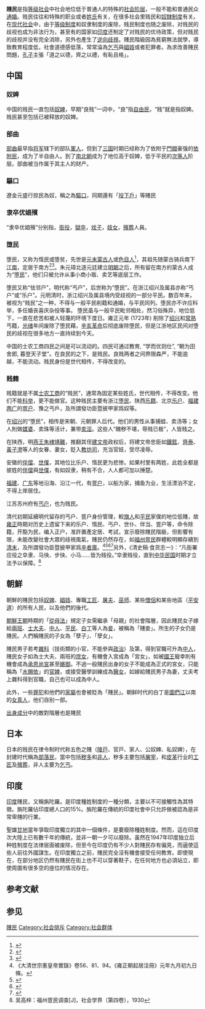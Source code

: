 {{Refimprove|time=2013-01-10T06:16:09+00:00}}
{{Original research|time=2013-01-10T06:16:09+00:00}}
'''賤民'''是指[[等级社会|等级社会]]中社会地位低于普通人的特殊的[[社会阶层|社会阶层]]，一般不能和普通民众[[通婚|通婚]]。贱民往往和特殊的职业或者[[姓氏|姓氏]]有关，在很多社会里贱民和[[奴隸制度|奴隸制度]]有关。在[[现代社会|现代社会]]中，由于[[等级制度|等级制度]]和奴隶制度的废除，贱民制度也随之废除，对贱民的歧视也成为非法行为，甚至有的国家如[[印度|印度]]还制定了对贱民的优待政策，但对贱民的歧视并没有完全消除，另外也產生了[[逆向歧視|逆向歧視]]。賤民階級因為貧窮無法就學，導致教育程度低，社會道德感低落，常常淪為[[乞丐|乞丐]]與[[娼妓|娼妓]]或者犯罪者。為求改善賤民問題，[[孔子|孔子]]主張「道之以德，齊之以禮，有恥且格」。

== 中国 ==

=== 奴婢 ===
{{unreferenced section|date=October 2018}}
中国的贱民一直包括[[奴婢|奴婢]]，早期“良贱”一词中，“良”指[[自由民|自由民]]，“贱”就是指奴婢。贱民甚至包括已被释放的奴婢。

=== 部曲 ===
{{unreferenced section|date=October 2018}}
[[部曲|部曲]]最早指[[将军_(中國古代)|将军]]辖下的部队[[軍人|軍人]]，但到了[[三国|三国]]时期已经称为了依附于[[門閥|門閥]]豪强的[[依附民|依附民]]，成为了半自由人。到了[[南北朝|南北朝]]成为了地位高于奴婢，低于平民的[[次等人|次等人]]阶层。部曲被当作属于其主人的财产。

=== 驅口 ===
{{unreferenced section|date=October 2018}}
遼金元盛行掠民為奴，稱之為[[驅口|驅口]]，同期還有「[[投下戶|投下戶]]」等賤民

=== 隶卒优娼殯 ===
{{unreferenced section|date=October 2018}}
“隶卒优娼殯”分别指，[[衙役|衙役]]，[[監獄|獄卒]]，[[戏子|戏子]]，[[妓女|妓女]]，[[殯葬|殯葬]]人員。

=== 堕民 ===
{{main|堕民}}
堕民，又称为惰民或堕贫，先世是[[元朝|元末]][[蒙古族|蒙古人]]或[[色目人|色目人]]<ref>{{Cite web |url=http://yun-zi.hxwk.org/2016/04/15/%E4%B8%BA%E6%B1%82%E7%9C%9F%E7%9F%A5%E8%AF%B4%E5%A0%95%E6%B0%91/ |title=为求真知说“堕民” |access-date=2018-12-17 |archive-date=2020-10-21 |archive-url=https://web.archive.org/web/20201021183240/http://yun-zi.hxwk.org/2016/04/15/%E4%B8%BA%E6%B1%82%E7%9C%9F%E7%9F%A5%E8%AF%B4%E5%A0%95%E6%B0%91/ |dead-url=no }}</ref>，其祖先随蒙古骑兵南下[[江南|江南]]，定居于南方<ref>{{cite news|first=|last=|title=美猴王六小龄童家世：元末蒙古族后裔(图)|url=http://book.sina.com.cn/excerpt/sz/mx/2010-10-23/1617279037.shtml|work=新浪网|publisher=京华出版社|date=23 October 2010|accessdate=23 October 2010|deadurl=yes|archiveurl=https://web.archive.org/web/20101027061455/http://book.sina.com.cn/excerpt/sz/mx/2010-10-23/1617279037.shtml|archivedate=2010-10-27}}</ref><ref name="凤凰网">{{cite news|first=|last=|title=六小龄童：我是蒙古族后代|url=http://news.ifeng.com/gundong/detail_2011_11/04/10416702_0.shtml|work=北方新报|publisher=凤凰网|date=4 November 2011|accessdate=4 November 2011|deadurl=no|archiveurl=https://web.archive.org/web/20140222085013/http://news.ifeng.com/gundong/detail_2011_11/04/10416702_0.shtml|archivedate=2014年2月22日|df=}}</ref>。朱元璋北逐元廷建立[[明朝|明朝]]之后，所有留在南方的蒙古人成为“[[堕民|堕民]]”，他们只被允许从事小商小贩、卖艺等底层工作。

堕民又称“怯邻户”，明代称“丐户”，后世称为“堕民”。在浙江绍兴及属县亦称“丐户”或“乐户”。元明清时，浙江绍兴及属县境内受歧视的一部分平民。数百年来，被视为“贱民”之一种，不得与一般平民削籍和通婚，与平民同列。堕民亦不许应科举，多任婚丧喜庆杂役等事。
堕民虽与一般平民毗邻相处，然习俗殊异，地位低下，一直在悲苦和被人轻蔑的环境下度日。雍正元年 (1723年) 削除了[[绍兴|绍兴]]和[[常熟|常熟]]丐籍，[[光绪|光绪]]年间废除了堕民藉，[[辛亥革命|辛亥革命]]后彻底废除堕民，但是江浙地区民间对堕民的歧视在很多地方一直持续到今天。

中国的士农工商四民之间是可以流动的。四民可通过教育, “学而优则仕”, “朝为田舍郎, 暮登天子堂”。在良民的之下，是贱民。良贱两者之间界限森严，不能逾越，不能流动。贱民身份是世代相传，不得改变的。

=== 贱籍 ===
贱籍就是不属[[士农工商|士农工商]]的“贱民”，通常為固定某些姓氏，世代相传，不得改变。他们不能[[科举|科举]]，更不能做官。这种贱民主要有浙江[[堕民|堕民]]、陕西[[乐籍|乐籍]]、北京[[乐户|乐户]]、[[福建|福建]][[两广|两广]]的[[疍民|疍户]]、豫之丐戶，及所謂發功臣暨披甲家爲奴等。

在[[绍兴|绍兴]]的“堕民”，相传是宋朝、元朝罪人后代。他们的男性从事捕蛙、卖汤等；女人則做[[媒婆|媒婆]]、卖珠等活计，兼带[[卖淫|卖淫]]。这些人“醜秽不堪，辱贱已极”，人皆贱之。

在陕西，明[[燕王|燕王]][[朱棣|朱棣]][[靖難|靖難]]，推翻其侄[[建文帝|建文帝]]政权后，将建文帝忠臣如[[鐵鉉|鐵鉉]]、[[齊泰|齊泰]]、[[黃子澄|黃子澄]]等人的女眷、妻女，貶入[[教坊司|教坊司]]，充当官妓，受尽凌辱。

安徽的[[伴儅|伴儅]]、[[世僕|世僕]]，其地位比乐户、惰民更为悲惨。如果村里有两姓，此姓全都是彼姓的[[伴儅|伴儅]]與[[世僕|世僕]]，有如奴隶，稍有不合，人人都可加以捶楚。

[[福建|福建]]、[[广东|广东]]等地沿海、沿江一代，有[[艇戶|疍户]]，以船为家，捕鱼为业，生活漂泊不定，不得上岸居住。

江苏苏州府有[[丐户|丐户]]，也为贱民。

清代初期延續明代留存的丐户、疍户身份管理，較[[旗人|旗人]]和[[平民|平民]]家僕的地位低賤，故[[雍正帝|雍正]]時期对历史上遗留下来的乐户、惰民、丐户、世仆、伴当、疍户等，命令除籍，开豁为民，编入正户，准許置產定居、考試，宣示廢除賤民階級，但影響有限，未能改變社會大眾的歧視風氣，賤民仍然存在，如[[福州疍民|福州疍民]]群體較明顯存續到[[清末|清末]]，及所謂發功臣暨披甲家爲[[辛者庫|辛者庫]]。<ref>《大清世宗憲皇帝實錄》卷56、81、94。《雍正朝起居注冊》元年九月初九日條。</ref><ref>{{cite book |author=[[陳捷先|陳捷先]] |title=雍正－勤政的皇帝，傳奇的一生 |publisher=[[國立故宮博物院|國立故宮博物院]] |location=[[台北|台北]] |ISBN= |edition= |pages= |language=zh-tw |year=2009年}}{{page needed}}</ref><ref>{{cite book |author=[[阎崇年|阎崇年]] |url=http://book.sina.com.cn/longbook/soc/1100164876_zhengsuoqingcaoshierdi/33.shtml |title=正说清朝十二帝 |publisher=中华书局 |ISBN= |edition= |pages= |language=zh-cn |year= |access-date=2009-05-17 |archive-date=2013-12-15 |archive-url=https://web.archive.org/web/20131215034812/http://book.sina.com.cn/longbook/soc/1100164876_zhengsuoqingcaoshierdi/33.shtml |dead-url=no }}{{page needed}}</ref><ref>{{Wikisource-inline|大總統通令開放蛋戶惰民等許其一體享有公權私權文|《大總統通令開放蛋戶惰民等許其一體享有公權私權文》}}</ref>另外，《清史稿·食货志一》：“凡衙署应役之皁隶、马快、步快、小马……皆为贱役。”皁隶贱役，直到[[中华民国|中华民国]]时期才立法予以保障。<ref name="福州疍民调查">吴高梓：福州疍民调查[J]，社会学界（第四卷），1930</ref>

== 朝鮮 ==
{{unreferenced section|date=October 2018}}
{{Infobox Korean name
|hangul=천민
|hanja=賤民
|rr=Cheon min
|mr=Ch'ǒn min
}}
朝鮮的賤民包括[[奴婢|奴婢]]、[[娼妓|娼妓]]、專職[[工匠|工匠]]、[[屠夫|屠夫]]、[[巫师|巫师]]、某些[[僧侶|僧侶]]和某些地區（[[平安道|平安道]]）的所有人民，以及他們的後代。

[[朝鮮王朝|朝鮮王朝]]時期的「[[從母法|從母法]]」規定子女需繼承「母親」的社會階層，因此賤民女子嫁給[[兩班|兩班]]、[[士大夫|士大夫]]、[[中人|中人]]、[[平民|平民]]、[[白丁|白丁]]等人為[[妾|妾]]，被稱為「賤妾」。所生的子女仍是賤民。人們稱賤民的子女為「孽子」、「孽女」。

賤民男子若考[[雜科|雜科]]（技術類的小官，不能參與[[政治|政治]]）及第，得到官職可升為[[中人|中人]]，賤民女子如為士大夫、兩班的[[庶女|庶女]]，有機會入宮成為「宮女」，如被[[國王|國王]]寵幸則有機會成為[[承恩尚宮|承恩尚宮]]甚至[[嬪御|嬪御]]。不過一般賤民出身的女子不能成為正式的宮女，只能稱為「[[水賜依|水賜依]]」的[[官婢|官婢]]，或接受醫學訓練成為[[醫女|醫女]]，如嫁給賤民男子為妻，丈夫考上雜科得到官職，自己也可以成為中人。

此外，一些[[罪犯|罪犯]]和他們的[[家屬|家屬]]也會被貶為「賤民」。朝鲜时代的白丁是[[圖們江|圖們江]]以南的[[女真人|女真人]]，他们自别一部。

[[出身成分|出身成分]]中的敵對階層也是賤民

== 日本 ==
{{Unreferenced section|date=October 2018}}
{{see|部落民}}
{{japanese|japanese=賤民|kana=せんみん|romaji=senmin}}
日本的贱民在律令制时代称五色之賤（[[陵戸|陵戸]]、官戸、家人、公奴婢、私奴婢），在封建时代稱為[[部落民|部落民]]，當中包括[[秽多|秽多]]和[[非人|非人]]，秽多主要包括[[屠宰|屠宰]]，和[[皮革|皮革]]行业的[[工匠|工匠]]及[[殯葬|殯葬]]，非人主要为[[乞丐|乞丐]]。

== 印度 ==
{{unreferenced section|date=October 2018}}
{{main|贱民 (印度)}}

[[印度|印度]]賤民，又稱旃陀羅。是印度種姓制度的一種分類，主要以不可接觸性為其特徵。旃陀羅佔印度總人口的15%。旃陀羅在傳統的印度社會中只允許做被認為是非常卑賤的行業。

聖雄[[甘地|甘地]]當年爭取印度獨立的其中一個條件，是要廢除種姓制度。然而，這在印度次大陸上已有數千年的傳統，並非一朝一夕可以廢除。虽然在1947年印度独立后种姓制度在法律层面被废除，但至今在印度仍有不少人對賤民存有偏見，而逼使這些人前往外國謀生。在印度獨立之前，賤民完全沒有機會接受任何教育。即使現在，在部分地区仍然有賤民在街上也不可以穿著鞋子，在任何地方也必須站立，即使周圍有很多空的座位的情况存在。

== 参考文献 ==
<div class="references-small">
<references />
</div>

== 参见 ==
{{社会阶层}}

{{DEFAULTSORT:untouchability}}
[[Category:賤民|]]
[[Category:社会排斥|Category:社会排斥]]
[[Category:社会群体|Category:社会群体]]